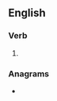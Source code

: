 ==English==

===Verb===
{{head|en|verb form}}

# {{en-third-person singular of|dry up}}

===Anagrams===
* {{anagrams|en|Purdies|ride ups|rides up|updries}}